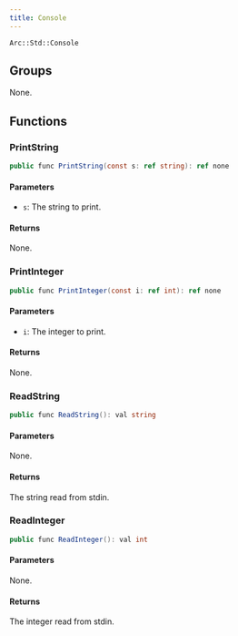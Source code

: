 ```yaml
---
title: Console
---
```


`Arc::Std::Console`

## Groups

None.

## Functions

### PrintString

```csharp
public func PrintString(const s: ref string): ref none
```

#### Parameters

- `s`: The string to print.

#### Returns

None.

### PrintInteger

```csharp
public func PrintInteger(const i: ref int): ref none
```

#### Parameters

- `i`: The integer to print.

#### Returns

None.

### ReadString

```csharp
public func ReadString(): val string
```

#### Parameters

None.

#### Returns

The string read from stdin.

### ReadInteger

```csharp
public func ReadInteger(): val int
```

#### Parameters

None.

#### Returns

The integer read from stdin.
